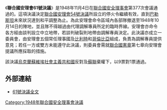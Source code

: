 {{Infobox UN resolution
|number = 61
|organ = SC
|year = 1948年
|date = 11月4日
|meeting = 377
|code =S/RES/61
|document = http://www.un.org/zh/documents/view_doc.asp?symbol=S/RES/61(1948)
|for = 9
|abstention = 1
|against = 1
|subject = 巴勒斯坦問題
|result = 通過
|image = 
|caption = 
}}

《'''聯合國安理會61號決議'''》是1948年11月4日在[[聯合國安全理事會|聯合國安全理事會]]第377次會議通過的。這項決議決定[[聯合國安理會54號決議|聯合國安理會54號決議]]所設立的停火令繼續有效，直到[[巴勒斯坦|巴勒斯坦]]未來狀況達到和平調整為止。為此安理會命令區域內各部隊撤退至1948年10月14日的陣地，並且隊不得越過由代理調解專員所定的臨時界線。安理會亦命令各方經由談判設立中立地帶，若談判破裂則地帶由調解專員決定。此決議亦成立一委員會，由安理會五個常任理事國及[[比利時|比利時]]和[[哥倫比亞|哥倫比亞]]組成，負責為調解專員提供意見；若任一方或雙方未能遵守此決議，則委員會需就[[聯合國憲章|聯合國憲章]]第七章向安理會提議所應採取的措施。

該決議[[烏克蘭蘇維埃社會主義共和國|烏克蘭蘇維埃社會主義共和國]]反對及[[蘇聯|蘇聯]]棄權下，以9票對1票通過。

==外部連結==
*[http://www.un.org/zh/documents/view_doc.asp?symbol=S/RES/61(1948) 61號決議全文]

{{UN-stub}}
{{UNSCR 1948}}

[[Category:1948年聯合國安全理事會決議|Category:1948年聯合國安全理事會決議]]